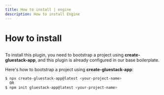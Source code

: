```yaml
---
title: How to install | engine
description: How to install Engine
---
```



<Meta title="Engine Plugin Docs/How to install" />

# How to install

##

To install this plugin, you need to bootstrap a project using **create-gluestack-app**, and this
plugin is already configured in our base boilerplate.

Here's how to bootstrap a project using **create-gluestack-app**:
```sh
$ npx create-gluestack-app@latest <your-project-name>
  OR
$ npm init gluestack-app@latest <your-project-name>
```
